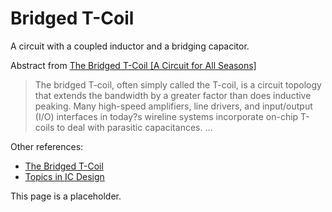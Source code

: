 # Bridged T-Coil

A circuit with a coupled inductor and a bridging capacitor.

Abstract from [The Bridged T-Coil [A Circuit for All Seasons]](https://ieeexplore.ieee.org/document/7336651)

> The bridged T-coil, often simply called the T-coil, is a circuit topology that extends the bandwidth by a greater factor than does inductive peaking. Many high-speed amplifiers, line drivers, and input/output (I/O) interfaces in today?s wireline systems incorporate on-chip T-coils to deal with parasitic capacitances. ...

Other references:

- [The Bridged T-Coil](https://www.seas.ucla.edu/brweb/papers/Journals/BRFall15TCoil.pdf)
- [Topics in IC Design](https://ocw.snu.ac.kr/sites/default/files/NOTE/Lec%2010%20-%20Bandwidth%20Extension%20Techniques.pdf)

This page is a placeholder.

<!--

/home/jeff32/Documents/JupyterLab/Node Analysis/MNA_problem_circuits/Bridged-T-coil.ipynb

See 
/home/jeff32/Documents/JupyterLab/Node Analysis/MNA_problem_circuits/Bridged-T-coil.ipynb

-->
